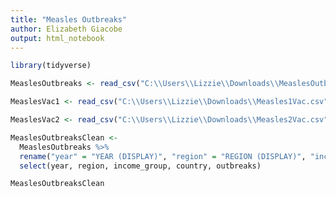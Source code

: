 ---
title: "Measles Outbreaks"
author: Elizabeth Giacobe
output: html_notebook
---

```{r}
library(tidyverse)
```


```{r, message=FALSE}
MeaslesOutbreaks <- read_csv("C:\\Users\\Lizzie\\Downloads\\MeaslesOutbreaks.csv")

MeaslesVac1 <- read_csv("C:\\Users\\Lizzie\\Downloads\\Measles1Vac.csv")

MeaslesVac2 <- read_csv("C:\\Users\\Lizzie\\Downloads\\Measles2Vac.csv")

```

```{r}
MeaslesOutbreaksClean <-
  MeaslesOutbreaks %>%
  rename("year" = "YEAR (DISPLAY)", "region" = "REGION (DISPLAY)", "income_group" = "WORLDBANKINCOMEGROUP (DISPLAY)", "country" = "COUNTRY (DISPLAY)", "outbreaks" = "Display Value") %>%
  select(year, region, income_group, country, outbreaks)

MeaslesOutbreaksClean
```

